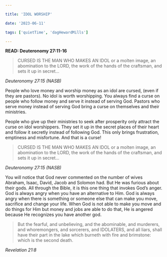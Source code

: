 ```yaml
---

title: 'IDOL WORSHIP'

date: '2023-06-11'

tags: ['quietTime', 'dagHewardMills']

---
```


**READ: Deuteronomy 27:11-16**

>CURSED IS THE MAN WHO MAKES AN IDOL or a molten image, an abomination to the LORD, the work of the hands of the craftsman, and sets it up in secret... 

*Deuteronomy 27:15 (NASB)*

People who love money and worship money as an idol are cursed, (even if they are pastors). No idol is worth worshipping. You always find a curse on people who follow money and serve it instead of serving God. Pastors who serve money instead of serving God bring a curse on themselves and their ministries. 

People who give up their ministries to seek after prosperity only attract the curse on idol worshippers. They set it up in the secret places of their heart and follow it secretly instead of following God. This only brings frustration, emptiness and misfortune. And that is a curse! 

>CURSED IS THE MAN WHO MAKES AN IDOL or a molten image, an abomination to the LORD, the work of the hands of the craftsman, and sets it up in secret...

*Deuteronomy 27:15 (NASB)*

You will notice that God never commented on the number of wives Abraham, Isaac, David, Jacob and Solomon had. But He was furious about their gods. All through the Bible, it is this one thing that invokes God’s anger. God is always angry when you have an alternative to Him. God is always angry when there is something or someone else that can make you move, sacrifice and change your life. When God is not able to make you move and do things for Him but money and jobs are able to do that, He is angered because He recognizes you have another god. 

>But the fearful, and unbelieving, and the abominable, and murderers, and whoremongers, and sorcerers, and IDOLATERS, and all liars, shall have their part in the lake which burneth with fire and brimstone: which is the second death. 

*Revelation 21:8*
